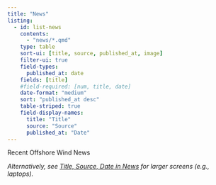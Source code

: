 ```yaml
---
title: "News"
listing:
  - id: list-news
    contents:
      - "news/*.qmd"
    type: table
    sort-ui: [title, source, published_at, image]
    filter-ui: true
    field-types:
      published_at: date
    fields: [title]
    #field-required: [num, title, date]
    date-format: "medium"
    sort: "published_at desc"
    table-striped: true
    field-display-names:
      title: "Title"
      source: "Source"
      published_at: "Date"
---
```


<!-- 
quarto render news.qmd --cache-refresh # single doc -->

Recent Offshore Wind News

_Alternatively, see [Title, Source, Date in News](news.qmd) for larger screens (e.g., laptops)._

::: {#list-news}
:::
